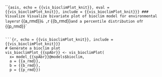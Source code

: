 ```{asis, echo = {{vis_bioclimPlot_knit}}, eval = {{vis_bioclimPlot_knit}}, include = {{vis_bioclimPlot_knit}}}
### Visualize
Visualize bivariate plot of bioclim model for environmental layers `r {{a_rmd}}` & ,
 `r {{b_rmd}}` and a percentile distribution of  `r {{p_rmd}}`

```

```{r, echo = {{vis_bioclimPlot_knit}}, include = {{vis_bioclimPlot_knit}}}
# Generate a bioclim plot 
vis_bioclimPlot_{{spAbr}} <- vis_bioclimPlot(
  x= model_{{spAbr}}@models$bioclim,
  a = {{a_rmd}},
  b = {{b_rmd}},
  p = {{p_rmd}})
```
